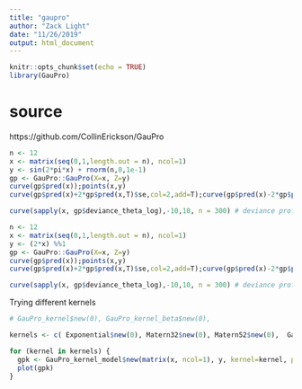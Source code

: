```yaml
---
title: "gaupro"
author: "Zack Light"
date: "11/26/2019"
output: html_document
---
```


```r
knitr::opts_chunk$set(echo = TRUE)
library(GauPro)
```

# source
https://github.com/CollinErickson/GauPro

```r
n <- 12
x <- matrix(seq(0,1,length.out = n), ncol=1)
y <- sin(2*pi*x) + rnorm(n,0,1e-1)
gp <- GauPro::GauPro(X=x, Z=y)
curve(gp$pred(x));points(x,y)
curve(gp$pred(x)+2*gp$pred(x,T)$se,col=2,add=T);curve(gp$pred(x)-2*gp$pred(x,T)$se,col=2,add=T)
```

```r
curve(sapply(x, gp$deviance_theta_log),-10,10, n = 300) # deviance profile
```

```r
n <- 12
x <- matrix(seq(0,1,length.out = n), ncol=1)
y <- (2*x) %%1
gp <- GauPro::GauPro(X=x, Z=y)
curve(gp$pred(x));points(x,y)
curve(gp$pred(x)+2*gp$pred(x,T)$se,col=2,add=T);curve(gp$pred(x)-2*gp$pred(x,T)$se,col=2,add=T)
```

```r
curve(sapply(x, gp$deviance_theta_log),-10,10, n = 300) # deviance profile
```
Trying different kernels
```r
# GauPro_kernel$new(0), GauPro_kernel_beta$new(0),

kernels <- c( Exponential$new(0), Matern32$new(0), Matern52$new(0),  Gaussian$new(0), Periodic$new(p=1, alpha=1), RatQuad$new(beta=0, alpha=0))

for (kernel in kernels) {
  gpk <- GauPro_kernel_model$new(matrix(x, ncol=1), y, kernel=kernel, parallel=TRUE)
  plot(gpk)
} 

```

